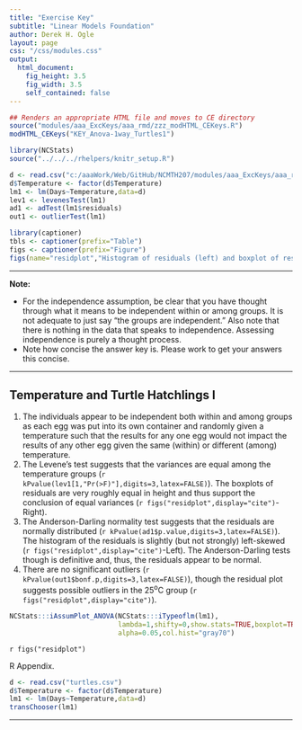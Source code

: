 ```yaml
---
title: "Exercise Key"
subtitle: "Linear Models Foundation"
author: Derek H. Ogle
layout: page
css: "/css/modules.css"
output:
  html_document:
    fig_height: 3.5
    fig_width: 3.5
    self_contained: false
---
```


```r
## Renders an appropriate HTML file and moves to CE directory
source("modules/aaa_ExcKeys/aaa_rmd/zzz_modHTML_CEKeys.R")
modHTML_CEKeys("KEY_Anova-1way_Turtles1")
```

```r
library(NCStats)
source("../../../rhelpers/knitr_setup.R")

d <- read.csv("c:/aaaWork/Web/GitHub/NCMTH207/modules/aaa_ExcKeys/aaa_rmd/turtles.csv")
d$Temperature <- factor(d$Temperature)
lm1 <- lm(Days~Temperature,data=d)
lev1 <- levenesTest(lm1)
ad1 <- adTest(lm1$residuals)
out1 <- outlierTest(lm1)

library(captioner)
tbls <- captioner(prefix="Table")
figs <- captioner(prefix="Figure")
figs(name="residplot","Histogram of residuals (left) and boxplot of residuals by treatment group (right) for the turtle study.")
```

----

<div class="alert alert-warning">
<strong>Note:</strong> 
<ul>
  <li>For the independence assumption, be clear that you have thought through what it means to be independent within or among groups. It is not adequate to just say "the groups are independent." Also note that there is nothing in the data that speaks to independence. Assessing independence is purely a thought process.</li>
  <li>Note how concise the answer key is. Please work to get your answers this concise.</li>
</ul>
</div>

----

## Temperature and Turtle Hatchlings I

1. The individuals appear to be independent both within and among groups as each egg was put into its own container and randomly given a temperature such that the results for any one egg would not impact the results of any other egg given the same (within) or different (among) temperature.
1. The Levene's test suggests that the variances are equal among the temperature groups (`r kPvalue(lev1[1,"Pr(>F)"],digits=3,latex=FALSE)`). The boxplots of residuals are very roughly equal in height and thus support the conclusion of equal variances (`r figs("residplot",display="cite")`-Right).
1. The Anderson-Darling normality test suggests that the residuals are normally distributed (`r kPvalue(ad1$p.value,digits=3,latex=FALSE)`). The histogram of the residuals is slightly (but not strongly) left-skewed (`r figs("residplot",display="cite")`-Left). The Anderson-Darling tests though is definitive and, thus, the residuals appear to be normal.
1. There are no significant outliers (`r kPvalue(out1$bonf.p,digits=3,latex=FALSE)`), though the residual plot suggests possible outliers in the 25<sup>o</sup>C group (`r figs("residplot",display="cite")`).

```r
NCStats:::iAssumPlot_ANOVA(NCStats:::iTypeoflm(lm1),
                           lambda=1,shifty=0,show.stats=TRUE,boxplot=TRUE,
                           alpha=0.05,col.hist="gray70")
```

`r figs("residplot")`

R Appendix.
```r
d <- read.csv("turtles.csv")
d$Temperature <- factor(d$Temperature)
lm1 <- lm(Days~Temperature,data=d)
transChooser(lm1)
```

----
